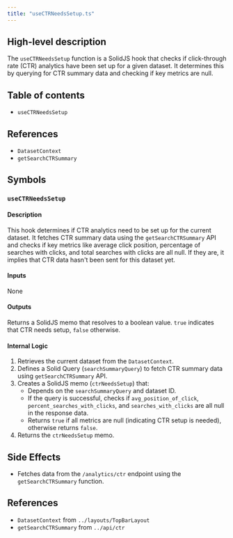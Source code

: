 ```yaml
---
title: "useCTRNeedsSetup.ts"
---
```


## High-level description
The `useCTRNeedsSetup` function is a SolidJS hook that checks if click-through rate (CTR) analytics have been set up for a given dataset. It determines this by querying for CTR summary data and checking if key metrics are null.

## Table of contents
- `useCTRNeedsSetup`

## References
- `DatasetContext`
- `getSearchCTRSummary`

## Symbols

### `useCTRNeedsSetup`
#### Description
This hook determines if CTR analytics need to be set up for the current dataset. It fetches CTR summary data using the `getSearchCTRSummary` API and checks if key metrics like average click position, percentage of searches with clicks, and total searches with clicks are all null. If they are, it implies that CTR data hasn't been sent for this dataset yet.

#### Inputs
None

#### Outputs
Returns a SolidJS memo that resolves to a boolean value. `true` indicates that CTR needs setup, `false` otherwise.

#### Internal Logic
1. Retrieves the current dataset from the `DatasetContext`.
2. Defines a Solid Query (`searchSummaryQuery`) to fetch CTR summary data using `getSearchCTRSummary` API.
3. Creates a SolidJS memo (`ctrNeedsSetup`) that:
    - Depends on the `searchSummaryQuery` and dataset ID.
    - If the query is successful, checks if `avg_position_of_click`, `percent_searches_with_clicks`, and `searches_with_clicks` are all null in the response data.
    - Returns `true` if all metrics are null (indicating CTR setup is needed), otherwise returns `false`.
4. Returns the `ctrNeedsSetup` memo.

## Side Effects
- Fetches data from the `/analytics/ctr` endpoint using the `getSearchCTRSummary` function.

## References
- `DatasetContext` from `../layouts/TopBarLayout`
- `getSearchCTRSummary` from `../api/ctr`
